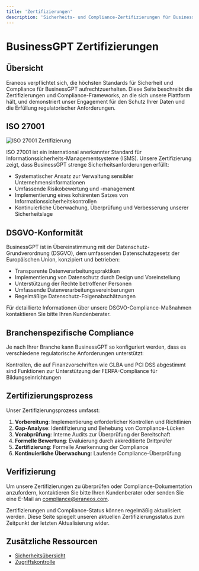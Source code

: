 ```yaml
---
title: 'Zertifizierungen'
description: 'Sicherheits- und Compliance-Zertifizierungen für BusinessGPT'
---
```


# BusinessGPT Zertifizierungen

## Übersicht

Eraneos verpflichtet sich, die höchsten Standards für Sicherheit und Compliance für BusinessGPT aufrechtzuerhalten. Diese Seite beschreibt die Zertifizierungen und Compliance-Frameworks, an die sich unsere Plattform hält, und demonstriert unser Engagement für den Schutz Ihrer Daten und die Erfüllung regulatorischer Anforderungen.

## ISO 27001

<Frame>
  <img src="/images/iso-27001.png" alt="ISO 27001 Zertifizierung" />
</Frame>

ISO 27001 ist ein international anerkannter Standard für Informationssicherheits-Managementsysteme (ISMS). Unsere Zertifizierung zeigt, dass BusinessGPT strenge Sicherheitsanforderungen erfüllt:

- Systematischer Ansatz zur Verwaltung sensibler Unternehmensinformationen
- Umfassende Risikobewertung und -management
- Implementierung eines kohärenten Satzes von Informationssicherheitskontrollen
- Kontinuierliche Überwachung, Überprüfung und Verbesserung unserer Sicherheitslage

## DSGVO-Konformität

BusinessGPT ist in Übereinstimmung mit der Datenschutz-Grundverordnung (DSGVO), dem umfassenden Datenschutzgesetz der Europäischen Union, konzipiert und betrieben:

- Transparente Datenverarbeitungspraktiken
- Implementierung von Datenschutz durch Design und Voreinstellung
- Unterstützung der Rechte betroffener Personen
- Umfassende Datenverarbeitungsvereinbarungen
- Regelmäßige Datenschutz-Folgenabschätzungen

Für detaillierte Informationen über unsere DSGVO-Compliance-Maßnahmen kontaktieren Sie bitte Ihren Kundenberater.

## Branchenspezifische Compliance

Je nach Ihrer Branche kann BusinessGPT so konfiguriert werden, dass es verschiedene regulatorische Anforderungen unterstützt:

<CardGroup cols={2}>

  <Card title="Finanzdienstleistungen" icon="building-columns">
    Kontrollen, die auf Finanzvorschriften wie GLBA und PCI DSS abgestimmt sind
  </Card>

  <Card title="Bildung" icon="graduation-cap">
    Funktionen zur Unterstützung der FERPA-Compliance für Bildungseinrichtungen
  </Card>
</CardGroup>

## Zertifizierungsprozess

Unser Zertifizierungsprozess umfasst:

1. **Vorbereitung**: Implementierung erforderlicher Kontrollen und Richtlinien
2. **Gap-Analyse**: Identifizierung und Behebung von Compliance-Lücken
3. **Vorabprüfung**: Interne Audits zur Überprüfung der Bereitschaft
4. **Formelle Bewertung**: Evaluierung durch akkreditierte Drittprüfer
5. **Zertifizierung**: Formelle Anerkennung der Compliance
6. **Kontinuierliche Überwachung**: Laufende Compliance-Überprüfung

## Verifizierung

Um unsere Zertifizierungen zu überprüfen oder Compliance-Dokumentation anzufordern, kontaktieren Sie bitte Ihren Kundenberater oder senden Sie eine E-Mail an compliance@eraneos.com.

<Note>
  Zertifizierungen und Compliance-Status können regelmäßig aktualisiert werden. Diese Seite spiegelt unseren aktuellen Zertifizierungsstatus zum Zeitpunkt der letzten Aktualisierung wider.
</Note>

## Zusätzliche Ressourcen

- [Sicherheitsübersicht](/security/overview)
- [Zugriffskontrolle](/security/access-control)
